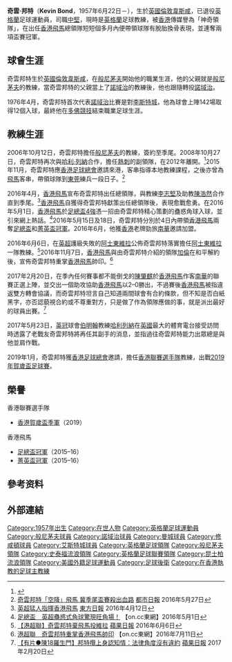{{noteTA
|G1=Football
|G2=FAcup
}}

{{Infobox football biography
| name           = 奇雲·邦特<br />Kevin Bond
| image          = Kevin Bond.jpg
| fullname       = Kevin Bond
| nickname       = 
| birth_date     = {{birth date and age|1957|6|22}} 
| birth_place    = [[英國|英國]]，[[倫敦|倫敦]][[韋斯咸|韋斯咸]]
| height         = {{height|m=1.83}}
| position       = [[中堅|中堅]]
| currentclub    = 
| clubnumber     = 
| youthyears     = 1972–1974
| youthclubs     = [[般尼茅夫足球會|般尼茅夫]]
| years1 = 1974–1981
| clubs1 = [[諾域治城足球會|諾域治]]
| caps1  = 142
| goals1 = 12
| years2 = 1981
| clubs2 = {{link-en|西雅圖海灣者 (1974–83年)|Seattle Sounders (1974–83)|西雅圖海灣者}}
| caps2  = 30
| goals2 = 16
| years3 = 1981–1984
| clubs3 = [[曼徹斯特城足球會|曼城]]
| caps3  = 110
| goals3 = 11
| years4 = 1984–1988
| clubs4 = [[修咸頓足球會|修咸頓]]
| caps4  = 140
| goals4 = 6
| years5 = 1988–1992
| clubs5 = [[般尼茅夫足球會|般尼茅夫]]
| caps5  = 126
| goals5 = 4
| years6 = 1992–1994
| clubs6 = [[艾斯特城足球會|埃克塞特]]
| caps6  = 19
| goals6 = 0
| years7 = 1994–1995
| clubs7 = {{link-en|錫廷伯恩足球俱樂部|Sittingbourne F.C.|錫廷伯恩}}
| caps7  = 2
| goals7 = 0
| years8 = 1995–1996
| clubs8 = [[多佛竞技足球俱乐部|多佛競技]]
| caps8  = 
| goals8 = 
| nationalyears1 = 1979–1980
| nationalteam1  = [[英格蘭足球代表乙隊|英格蘭B隊]]
| nationalcaps1  = 2
| nationalgoals1 = 0
| manageryears1 = 1997–1998 
| managerclubs1 = [[斯塔福德流浪者足球會|斯塔福德流浪者]] 
| manageryears2 = 2006–2008
| managerclubs2 = [[般尼茅夫足球會|般尼茅夫]]
| manageryears3 = 2015 
| managerclubs3 = [[昆士柏流浪足球會|昆士柏流浪]] （[[看守領隊|看守領隊]]）
| manageryears4 = 2016
| managerclubs4 = [[香港飛馬足球會|香港飛馬]]
| manageryears5 = 2016
| managerclubs5 = [[阿士東維拉足球會|阿士東維拉]]
| manageryears6 = 2016–2017
| managerclubs6 = [[香港飛馬足球會|香港飛馬]]
| manageryears7 = 2019
| managerclubs7 = [[绍森德足球俱乐部|绍森德]]
| ntupdate = 
| pcupdate = 2019年4月3日
}}

'''奇雲·邦特'''（'''Kevin Bond'''，1957年6月22日－），生於[[英國|英國]][[倫敦|倫敦]][[韋斯咸|韋斯咸]]，已退役[[英格蘭|英格蘭]]足球運動員，司職[[中堅|中堅]]，現時是[[英格蘭|英格蘭]]足球教練，被[[香港|香港]]傳媒譽為「神奇領隊」，在出任[[香港飛馬|香港飛馬]]總領隊短短個多月內便帶領球隊有脫胎換骨表現，並連奪兩項盃賽冠軍。

==球會生涯==
奇雲邦特生於[[英國|英國]][[倫敦|倫敦]][[韋斯咸|韋斯咸]]，在[[般尼茅夫足球會|般尼茅夫]]開始他的職業生涯，他的父親{{link-en|約翰·邦特|John Bond (footballer)}}就是[[般尼茅夫足球會|般尼茅夫]]的教練，當奇雲邦特的父親當上了[[諾域治城足球會|諾域治]]的教練後，他也跟隨轉投[[諾域治城足球會|諾域治]]。

1976年4月，奇雲邦特首次代表[[諾域治城足球會|諾域治]]比賽是對[[李斯特城足球會|李斯特城]]，他為球會上陣142場取得12個入球，最終他在[[多佛競技足球俱樂部|多佛競技]]結束職業足球生涯。

==教練生涯==
2006年10月12日，奇雲邦特擔任[[般尼茅夫足球會|般尼茅夫]]的教練，簽約至季尾。2008年10月27日，奇雲邦特再次與[[哈利·列納|哈利·列納]]合作，擔任[[托定咸熱刺足球會|熱刺]]的副領隊，在2012年離開。<ref>{{cite web | url=http://www.itv.com/news/story/2012-11-23/qpr-sack-mark-hughes/ | title=Redknapp optimistic QPR can survive relegation | publisher=www.itv.com | accessdate=4 February 2015 | archive-date=2016-08-06 | archive-url=https://web.archive.org/web/20160806113722/http://www.itv.com/news/story/2012-11-23/qpr-sack-mark-hughes/ | dead-url=no }}</ref>2015年11月，奇雲邦特應[[香港足球總會|香港足球總會]]邀請來港，客串指導本地教練課程，之後亦曾為[[香港飛馬足球會|飛馬]]客串，帶領球隊到[[東莞|東莞]]練兵一段日子。<ref>[http://www.metrohk.com.hk/?cmd=detail&id=306480 奇雲邦特「空降」飛馬 冀季尾盃賽殺出血路] {{Wayback|url=http://www.metrohk.com.hk/?cmd=detail&id=306480 |date=20160420135358 }} [[都市日報|都市日報]] 2016年5月27日</ref>

2016年4月，[[香港飛馬足球會|香港飛馬]]宣布奇雲邦特出任總領隊，與教練[[李志堅_(教練)|李志堅]]及助教[[陳浩然|陳浩然]]合作直到季尾。<ref>[http://orientaldaily.on.cc/cnt/sport/20160412/00286_004.html 英超猛人指揮香港飛馬] {{Wayback|url=http://orientaldaily.on.cc/cnt/sport/20160412/00286_004.html |date=20161010092828 }} [[東方日報|東方日報]] 2016年4月12日</ref>[[香港飛馬足球會|香港飛馬]]自獲得奇雲邦特獻策出任總領隊後，表現愈戰愈勇。在2016年5月1日，[[香港飛馬足球會|香港飛馬]]於[[2015–16年香港足總盃|足總盃4強]]憑一招由奇雲邦特精心策劃的蠱惑角球入球，並引來網上熱話。<ref>[http://hk.on.cc/hk/bkn/cnt/sport/20160501/bkn-20160501230156178-0501_00882_001.html 足總盃　英超蠱惑式角球驚現旺角場！] {{Wayback|url=http://hk.on.cc/hk/bkn/cnt/sport/20160501/bkn-20160501230156178-0501_00882_001.html |date=20161010094420 }} 【on.cc東網】2016年5月1日</ref>2016年5月15日及18日，奇雲邦特分別於4日內帶領[[香港飛馬足球會|香港飛馬]]兩奪[[2015–16年香港足總盃|足總盃]]和[[2015–16年香港菁英盃|菁英盃冠軍]]。2016年6月，他獲[[香港|香港]]老牌勁旅[[南華足球隊|南華]]邀請加盟。

2016年6月6日，在[[英超|英超]]護級失敗的[[阿士東維拉|阿士東維拉]]公佈奇雲邦特落實擔任[[阿士東維拉|阿士東維拉]]一隊教練。<ref>[http://hk.apple.nextmedia.com/realtime/sports/20160606/55194205 【港超聯】奇雲邦特棄飛馬投維拉] {{Wayback|url=http://hk.apple.nextmedia.com/realtime/sports/20160606/55194205 |date=20161107160011 }} [[蘋果日報|蘋果日報]] 2016年6月6日</ref>2016年11月7日，[[香港飛馬足球會|香港飛馬]]與由奇雲邦特介紹的領隊[[史提夫·加倫|加倫]]在和平解約後，宣佈奇雲邦特重掌[[香港飛馬足球會|香港飛馬]]帥印。<ref>[http://hk.on.cc/hk/bkn/cnt/sport/20161107/bkn-20161107144335057-1107_00882_001.html 港超聯　奇雲邦特重掌香港飛馬帥印] {{Wayback|url=http://hk.on.cc/hk/bkn/cnt/sport/20161107/bkn-20161107144335057-1107_00882_001.html |date=20161107160235 }} 【on.cc東網】2016年7月11日</ref>

2017年2月20日，在季內任何賽事都不能倒戈的[[陳肇麒|陳肇麒]]於[[香港飛馬|香港飛馬]]作客[[南華足球隊|南華]]的聯賽正選上陣，並交出一個助攻協助[[香港飛馬|香港飛馬]]以2–0勝出，不過賽後[[香港飛馬|香港飛馬]]被指違返雙方轉會協議，而奇雲邦特坦言自己知道兩間球會有合約條款，但不知是否白紙黑字，亦否認藐視合約或不尊重對方，只是做了作為領隊應做的事，就是派出最好的球員出賽。<ref>[http://hk.apple.nextmedia.com/realtime/sports/20170220/56328895 【有片●陳18羅生門】邦特攬上身認知情：法律角度沒有違約] {{Wayback|url=http://hk.apple.nextmedia.com/realtime/sports/20170220/56328895 |date=20170222231517 }} [[蘋果日報_(香港)|蘋果日報]] 2017年2月20日</ref>

2017年5月23日，[[英冠|英冠]]球會[[伯明翰足球會|伯明翰]]教練[[哈利列納|哈利列納]]在[[英國|英國]]最大的體育電台{{link-en|Talksport|Talksport}}接受訪問時透露了老戰友奇雲邦特將再任其副手的消息，並指過往奇雲邦特能力出眾總是與他並肩作戰。

2019年1月，奇雲邦特獲[[香港足球總會|香港足球總會]]邀請，擔任[[香港聯賽選手隊|香港聯賽選手隊]]教練，出戰[[2019年賀歲盃足球賽|2019年賀歲盃足球賽]]。

==榮譽==
; 香港聯賽選手隊
* [[2019年賀歲盃足球賽|香港賀歲盃季軍]]（2019）
; 香港飛馬
* [[2015–16年香港足總盃|足總盃冠軍]]（2015–16）
* [[2015–16年香港菁英盃|菁英盃冠軍]]（2015–16）

==參考资料==
{{reflist}}

==外部連結==
{{DEFAULTSORT:Bond, Kevin}}
[[Category:1957年出生|Category:1957年出生]]
[[Category:在世人物|Category:在世人物]]
[[Category:英格蘭足球運動員|Category:英格蘭足球運動員]]
[[Category:般尼茅夫球員|Category:般尼茅夫球員]]
[[Category:諾域治球員|Category:諾域治球員]]
[[Category:曼城球員|Category:曼城球員]]
[[Category:修咸頓球員|Category:修咸頓球員]]
[[Category:艾斯特城球員|Category:艾斯特城球員]]
[[Category:英格蘭足球領隊|Category:英格蘭足球領隊]]
[[Category:般尼茅夫領隊|Category:般尼茅夫領隊]]
[[Category:史泰福流浪領隊|Category:史泰福流浪領隊]]
[[Category:英格蘭足球聯賽領隊|Category:英格蘭足球聯賽領隊]]
[[Category:昆士柏流浪領隊|Category:昆士柏流浪領隊]]
[[Category:美國外籍足球運動員|Category:美國外籍足球運動員]]
[[Category:足球後衛|Category:足球後衛]]
[[Category:在香港執教的足球主教練|Category:在香港執教的足球主教練]]